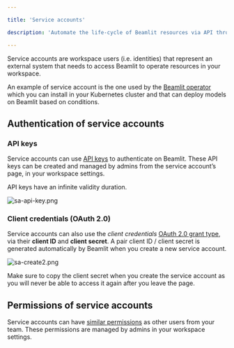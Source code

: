 ```yaml
---

title: 'Service accounts'

description: 'Automate the life-cycle of Beamlit resources via API through service accounts.'

---
```


Service accounts are workspace users (i.e. identities) that represent an external system that needs to access Beamlit to operate resources in your workspace.

An example of service account is the one used by the [Beamlit operator](../Models/Cloud-Burst-Network/Install-Beamlit-operator.md) which you can install in your Kubernetes cluster and that can deploy models on Beamlit based on conditions.

## Authentication of service accounts

### API keys

Service accounts can use [API keys](Access-tokens.md) to authenticate on Beamlit. These API keys can be created and managed by admins from the service account’s page, in your workspace settings.

API keys have an infinite validity duration. 

![sa-api-key.png](Service-accounts/sa-api-key.png)

### Client credentials (OAuth 2.0)

Service accounts can also use the *client credentials* [OAuth 2.0 grant type](Access-tokens.md), via their **client ID** and **client secret**. A pair client ID / client secret is generated automatically by Beamlit when you create a new service account.

![sa-create2.png](Service-accounts/sa-create2.png)

<Warning>Make sure to copy the client secret when you create the service account as you will never be able to access it again after you leave the page.</Warning>

## Permissions of service accounts

Service accounts can have [similar permissions](Workspace-access-control.md) as other users from your team. These permissions are managed by admins in your workspace settings.